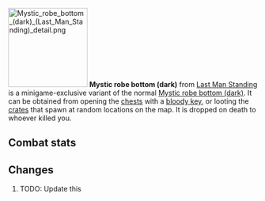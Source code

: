 {{Infobox Item
|name = Mystic robe bottom (dark)
|image = [[File:Mystic robe bottom (dark) (Last Man Standing).png]]
|release = [[04 August]] [[2016]]
|update = Last Man Standing Beta and Splashing Restrictions  # TODO: Update this
|members = No
|quest = No
|tradeable = No
|placeholder = No
|equipable = Yes
|stackable = No
|noteable = Yes
|options = Wield, Drop   # TODO: Update this
|examine = The lower half of a dark magical robe.
|value = 1
|alchable = No
|weight = 1.814
|id = 27159
}}
[[File:Mystic robe bottom (dark) (Last Man Standing) detail.png|160px|left]]
'''Mystic robe bottom (dark)''' from [[Last Man Standing]] is a minigame-exclusive variant of the normal [[Mystic robe bottom (dark)]]. It can be obtained from opening the [[Chest (Last Man Standing)|chests]] with a [[bloody key]], or looting the [[Crate (Last Man Standing)|crates]] that spawn at random locations on the map. It is dropped on death to whoever killed you.

==Combat stats==
{{Infobox Bonuses
|astab = 0
|aslash = 0
|acrush = 0
|amagic = 15
|arange = 0
|dstab = 0
|dslash = 0
|dcrush = 0
|dmagic = 15
|drange = 0
|str = 0
|rstr = 0
|mdmg = 0
|prayer = 0
|slot = legs
|image = [[File:Mystic robe bottom (dark) equipped male.png|160px]]
|altimage = [[File:Mystic robe bottom (dark) equipped female.png|160px]]
}}



==Changes==
# TODO: Update this
{{Subject changes header}}
{{Subject changes
|date = 4 August 2016
|update = Last Man Standing
|change = The item was made fully available with the release of Last Man Standing.
}}
{{Subject changes footer}}

{{Last Man Standing In-game Items}}